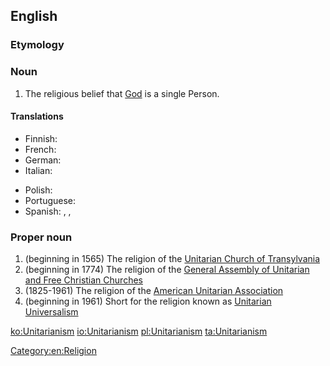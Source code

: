 {{wikipedia}}
==English==

===Etymology===
{{suffix|Unitarian|ism}}

===Noun===
{{en-noun|-}}

# The religious belief that [[God]] is a single Person.

====Translations====
{{trans-top|the religious belief that God is a single person}}
* Finnish: {{t-|fi|unitarianismi}}
* French: {{t|fr|unitarisme|m}}
* German: {{t|de|Unitarismus|m}}
* Italian: {{t-|it|unitarianismo|m}}
{{trans-mid}}
* Polish: {{t|pl|unitarianizm|m}}
* Portuguese: {{t-|pt|unitarismo|m}}
* Spanish: {{qualifier|often political, related to the Partido Unitario in Argentina}} {{t-|es|unitarismo|m}}, {{qualifier|usually only religious}} {{t-|es|unitarianismo|m}},
{{trans-bottom}}

===Proper noun===
{{en-proper noun|-}}

# (beginning in 1565) The religion of the [[w:Unitarian Church of Transylvania|Unitarian Church of Transylvania]]
# (beginning in 1774) The religion of the [[w:General Assembly of Unitarian and Free Christian Churches|General Assembly of Unitarian and Free Christian Churches]]
# (1825-1961) The religion of the [[w:American Unitarian Association|American Unitarian Association]]
# (beginning in 1961) Short for the religion known as [[Unitarian Universalism]]

[[Category:en:Religion]]

[[ko:Unitarianism]]
[[io:Unitarianism]]
[[pl:Unitarianism]]
[[ta:Unitarianism]]